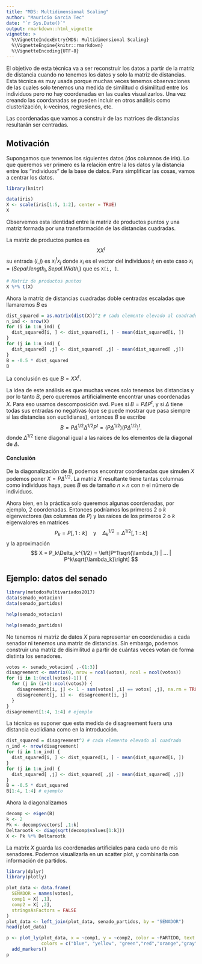 ```yaml
---
title: "MDS: Multidimensional Scaling"
author: "Mauricio Garcia Tec"
date: "`r Sys.Date()`"
output: rmarkdown::html_vignette
vignette: >
  %\VignetteIndexEntry{MDS: Multidimensional Scaling}
  %\VignetteEngine{knitr::rmarkdown}
  %\VignetteEncoding{UTF-8}
---
```


El objetivo de esta técnica va a ser reconstruir los datos a partir de la matriz de distancia cuando no tenemos los datos y solo la matriz de distancias. Esta técnica es muy usada porque muchas veces tenemos observaciones de las cuales solo tenemos una medida de similitud o disimilitud entre los individuos pero no hay coordenadas en las cuales visualizarlos. Una vez creando las coordanadas se pueden incluir en otros análisis como clusterización, k-vecinos, regresiones, etc.

Las coordenadas que vamos a construir de las matrices de distancias resultarán ser centradas.

## Motivación

Supongamos que tenemos los siguientes datos (dos columnos de iris). Lo que queremos ver primero es la relación entre la los datos y la distancia entre los "individuos" de la base de datos. Para simplificar las cosas, vamos a centrar los datos.

```r
library(knitr)
```

```r
data(iris)
X <- scale(iris[1:5, 1:2], center = TRUE)
X
```

Observemos esta identidad entre la matriz de productos puntos y una matriz formada por una transformación de las distancias cuadradas.

La matriz de productos puntos es 
$$ XX^t $$
su entrada $(i,j)$ es $x_i^tx_j$ donde $x_i$ es el vector del individuos $i$; en este caso $x_i = (Sepal.length_i, Sepal.Width_i)$ que es `X[i, ]`.

```r
# Matriz de productos puntos
X %*% t(X)
```

Ahora la matriz de distancias cuadradas doble centradas escaladas que llamaremos $B$ es
```r
dist_squared = as.matrix(dist(X))^2 # cada elemento elevado al cuadrado
n_ind <- nrow(X)
for (i in 1:n_ind) {
  dist_squared[i, ] <- dist_squared[i, ] - mean(dist_squared[i, ])
}
for (j in 1:n_ind) {
  dist_squared[ ,j] <- dist_squared[ ,j] - mean(dist_squared[ ,j])
}
B = -0.5 * dist_squared
B
```

La conclusión es que $B = XX^t$.

La idea de este análisis es que muchas veces solo tenemos las distancias y por lo tanto $B$, pero queremos artificialmente encontrar unas coordenadas $X$. Para eso usamos descomposición svd. Pues si $B = P \Delta P^t$, y si $\Delta$ tiene todas sus entradas no negativas (que se puede mostrar que pasa siempre si las distancias son euclidianas), entonces $B$ se escribe
$$
B = P \Delta^{1/2}\Delta^{1/2} P^t = (P\Delta^{1/2})(P\Delta^{1/2})^t.
$$
donde $\Delta^{1/2}$ tiene diagonal igual a las raíces de los elementos de la diagonal de $\Delta$. 

#### Conclusión 

De la diagonalización de $B$, podemos encontrar coordenadas que simulen $X$ podemos poner $X = P\Delta^{1/2}$. La matriz $X$ resultante tiene tantas columnas como individuos haya, pues $B$ es de tamaño $n\times n$ con $n$ el número de individuos.

Ahora bien, en la práctica solo queremos algunas coordenadas, por ejemplo, 2 coordenadas. Entonces podríamos los primeros 2 o $k$ eigenvectores (las columnas de $P$) y las raíces de los primeros 2 o $k$ eigenvalores en matrices 
$$P_k = P[ ,1:k] \quad \text{y} \quad \Delta_k^{1/2} = \Delta^{1/2}[ ,1:k]$$
y la aproximación
$$
X = P_k\Delta_k^{1/2} = \left[P^1\sqrt{\lambda_1} | ... | P^k\sqrt{\lambda_k}\right]
$$

## Ejemplo: datos del senado

```r
library(metodosMultivariados2017)
data(senado_votacion)
data(senado_partidos)
```

```r
help(senado_votacion)
```

```r
help(senado_partidos)
```

No tenemos ni matriz de datos $X$ para representar en coordenadas a cada senador ni tenemos una matriz de distancias. Sin embargo, podemos construir una matriz de disimilitud a partir de cuántas veces votan de forma distinta los senadores.

```r
votos <- senado_votacion[ ,-(1:3)]
disagreement <- matrix(0, nrow = ncol(votos), ncol = ncol(votos))
for (i in 1:(ncol(votos)-1)) {
  for (j in (i+1):ncol(votos)) {
    disagreement[i, j] <- 1 - sum(votos[ ,i] == votos[ ,j], na.rm = TRUE) / ncol(votos)
    disagreement[j, i] <-  disagreement[i, j]
  }
}
disagreement[1:4, 1:4] # ejemplo
```

La técnica es suponer que esta medida de disagreement fuera una distancia euclidiana como en la introducción.

```r
dist_squared = disagreement^2 # cada elemento elevado al cuadrado
n_ind <- nrow(disagreement)
for (i in 1:n_ind) {
  dist_squared[i, ] <- dist_squared[i, ] - mean(dist_squared[i, ])
}
for (j in 1:n_ind) {
  dist_squared[ ,j] <- dist_squared[ ,j] - mean(dist_squared[ ,j])
}
B = -0.5 * dist_squared
B[1:4, 1:4] # ejemplo
```

Ahora la diagonalizamos

```r
decomp <- eigen(B)
k <- 2
Pk <- decomp$vectors[ ,1:k]
Deltarootk <- diag(sqrt(decomp$values[1:k]))
X <- Pk %*% Deltarootk
```

La matrix $X$ guarda las coordenadas artificiales para cada uno de mis senadores. Podemos visualizarla en un scatter plot, y combinarla con información de partidos.

```r
library(dplyr)
library(plotly)
```

```r
plot_data <- data.frame(
  SENADOR = names(votos),
  comp1 = X[ ,1],
  comp2 = X[ ,2],
  stringsAsFactors = FALSE
)
plot_data <- left_join(plot_data, senado_partidos, by = "SENADOR")
head(plot_data)
```

```r
p <- plot_ly(plot_data, x = ~comp1, y = ~comp2, color = ~PARTIDO, text =~SENADOR,
             colors = c("blue", "yellow", "green","red","orange","gray","black")) %>%
  add_markers()
p

```

